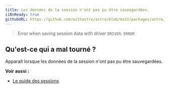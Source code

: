 ```yaml
---
title: Les données de la session n'ont pas pu être sauvegardées.
i18nReady: true
githubURL: https://github.com/withastro/astro/blob/main/packages/astro/src/core/errors/errors-data.ts
---
```


> Error when saving session data with driver `DRIVER`. `ERROR`

## Qu'est-ce qui a mal tourné ?
Apparaît lorsque les données de la session n'ont pas pu être sauvegardées.

**Voir aussi :**
-  [Le guide des sessions](/fr/guides/sessions/)

